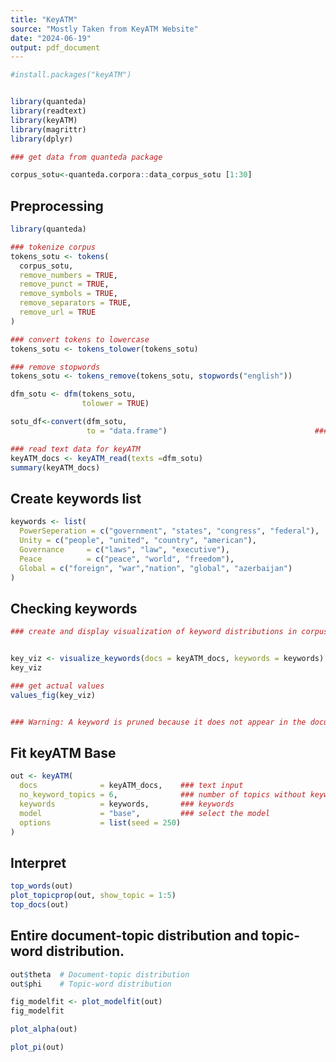```yaml
---
title: "KeyATM"
source: "Mostly Taken from KeyATM Website"
date: "2024-06-19"
output: pdf_document
---
```


```r
#install.packages("keyATM")


library(quanteda)
library(readtext)
library(keyATM)
library(magrittr)
library(dplyr)
```



```r
### get data from quanteda package 

corpus_sotu<-quanteda.corpora::data_corpus_sotu [1:30]
```

## Preprocessing 
```r
library(quanteda)

### tokenize corpus
tokens_sotu <- tokens(
  corpus_sotu,
  remove_numbers = TRUE,
  remove_punct = TRUE,
  remove_symbols = TRUE,
  remove_separators = TRUE,
  remove_url = TRUE
)

### convert tokens to lowercase
tokens_sotu <- tokens_tolower(tokens_sotu)

### remove stopwords
tokens_sotu <- tokens_remove(tokens_sotu, stopwords("english"))
```


```r
dfm_sotu <- dfm(tokens_sotu, 
                tolower = TRUE)

sotu_df<-convert(dfm_sotu, 
                 to = "data.frame")                                 ### view it as data frame 

```

```r
### read text data for keyATM
keyATM_docs <- keyATM_read(texts =dfm_sotu)
summary(keyATM_docs)
```

## Create keywords list
```r
keywords <- list(
  PowerSeperation = c("government", "states", "congress", "federal"),
  Unity = c("people", "united", "country", "american"),
  Governance     = c("laws", "law", "executive"),
  Peace          = c("peace", "world", "freedom"),
  Global = c("foreign", "war","nation", "global", "azerbaijan")
)
```

## Checking keywords
```r
### create and display visualization of keyword distributions in corpus 


key_viz <- visualize_keywords(docs = keyATM_docs, keywords = keywords)
key_viz

### get actual values
values_fig(key_viz)


### Warning: A keyword is pruned because it does not appear in the documents: azerbaijan
```




## Fit keyATM Base 
```r
out <- keyATM(
  docs              = keyATM_docs,    ### text input
  no_keyword_topics = 6,              ### number of topics without keywords
  keywords          = keywords,       ### keywords
  model             = "base",         ### select the model
  options           = list(seed = 250)
)
```

## Interpret
```r
top_words(out)
plot_topicprop(out, show_topic = 1:5)
top_docs(out)
```

## Entire document-topic distribution and topic-word distribution.
```r
out$theta  # Document-topic distribution
out$phi    # Topic-word distribution
```

```r
fig_modelfit <- plot_modelfit(out)
fig_modelfit
```

```r
plot_alpha(out)
```

```r
plot_pi(out)
```
